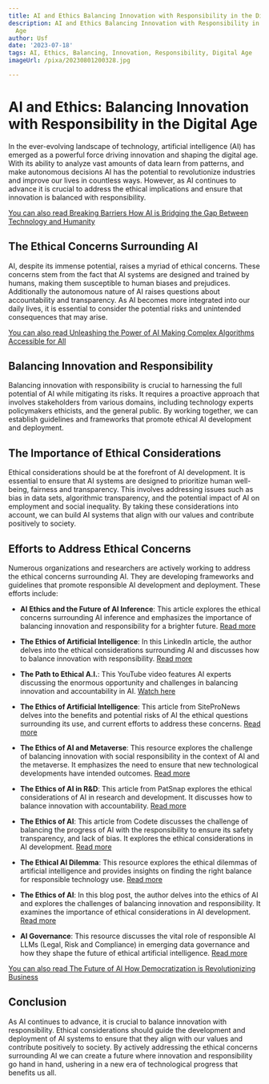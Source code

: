 ```yaml
---
title: AI and Ethics Balancing Innovation with Responsibility in the Digital Age
description: AI and Ethics Balancing Innovation with Responsibility in the Digital
  Age
author: Usf
date: '2023-07-18'
tags: AI, Ethics, Balancing, Innovation, Responsibility, Digital Age
imageUrl: /pixa/20230801200328.jpg

---
```

# AI and Ethics: Balancing Innovation with Responsibility  in the Digital Age

In the ever-evolving landscape of technology, artificial  intelligence (AI) has emerged as  a powerful force driving innovation and shaping  the digital age. With its ability to analyze vast  amounts of data learn from patterns, and make  autonomous decisions AI has the potential to  revolutionize industries and improve our  lives in countless ways. However,  as AI continues  to advance it is crucial to address the ethical implications and ensure that innovation is balanced with responsibility.

[You  can also read Breaking Barriers How AI is  Bridging the Gap Between Technology and Humanity](Breaking%20Barriers%20How%20AI%20is%20Bridging%20the%20Gap%20Between%20Technology%20and%20Humanity)


## The  Ethical Concerns Surrounding AI

AI, despite its immense potential, raises a  myriad of ethical  concerns. These concerns stem from the fact that  AI systems are designed and trained by humans, making them susceptible to human  biases and prejudices. Additionally the autonomous nature of  AI raises questions about accountability  and transparency. As AI becomes  more integrated into our daily lives, it is essential to consider the  potential risks and unintended consequences that may arise.

[You can also read Unleashing the Power of AI Making Complex Algorithms Accessible for All](Unleashing%20the%20Power%20of%20AI%20Making%20Complex%20Algorithms%20Accessible%20for%20All)


## Balancing  Innovation and Responsibility

Balancing innovation  with responsibility is crucial to harnessing the full potential of AI  while mitigating its risks. It requires a proactive approach that involves stakeholders from  various domains, including technology experts policymakers ethicists, and the general public. By  working together, we can establish guidelines and frameworks that promote  ethical AI development and  deployment.

## The Importance of Ethical Considerations

Ethical considerations should be at the forefront of AI development. It is essential to ensure that AI systems are designed to prioritize human well-being, fairness and transparency. This involves addressing issues such as bias  in data sets,  algorithmic transparency, and the potential impact of AI on  employment and social inequality. By  taking these considerations into account, we can build AI systems that align with our values and contribute  positively to society.

## Efforts to Address Ethical Concerns

Numerous organizations and researchers are actively working to address the ethical concerns surrounding AI. They are developing frameworks and guidelines that  promote responsible AI development and deployment. These efforts include:

- **AI Ethics  and the Future of AI Inference**: This article explores the ethical concerns surrounding AI inference and emphasizes the importance of balancing  innovation and responsibility for  a brighter future. [Read more](https://habana.ai/blogs/ai-ethics-and-the-future-of-ai-inference-balancing-innovation-and-responsibility/)

- **The Ethics of Artificial  Intelligence**: In this LinkedIn article, the author delves into the ethical considerations  surrounding AI and discusses how to balance innovation with responsibility. [Read more](https://www.linkedin.com/pulse/ethics-artificial-intelligence-balancing-innovation)

- **The Path to Ethical A.I.**: This YouTube video features AI experts discussing the enormous opportunity and challenges in balancing innovation and accountability in AI. [Watch here](https://youtube.com/watch?v=KD5w00cj7bw)

- **The Ethics of Artificial Intelligence**: This article from SiteProNews delves into the benefits and potential risks of AI the ethical  questions surrounding its  use, and current efforts to address these concerns. [Read more](https://www.sitepronews.com/2023/04/19/the-ethics-of-artificial-intelligence-balancing-innovation-and-responsibility/)

-  **The Ethics  of  AI and Metaverse**:  This resource explores the challenge of balancing innovation with social responsibility in the context of AI and the metaverse. It emphasizes the need to ensure that new technological developments have intended outcomes. [Read more](https://blockchainmagazine.net/the-ethics-of-ai-and-metaverse-balancing-innovation-and-responsibility/)

- **The Ethics of AI in R&D**:  This  article from PatSnap explores the ethical considerations of AI in research and development. It discusses how to  balance innovation  with accountability. [Read more](https://www.patsnap.com/resources/blog/the-ethics-of-ai-in-rd-balancing-innovation-with-accountability/)

- **The Ethics of AI**: This article from Codete discusses the challenge of balancing the progress of AI with the responsibility to  ensure its safety transparency,  and lack  of bias. It explores  the ethical considerations in AI development. [Read more](https://codete.com/blog/ethics-of-ai-balancing-progress-and-responsibility)

- **The Ethical AI Dilemma**: This resource  explores the ethical dilemmas of artificial intelligence and provides insights on finding the right balance  for responsible technology  use. [Read more](https://www.techopedia.com/the-ethical-ai-dilemma-striking-the-balance-between-progress-and-responsibility)

-  **The  Ethics of AI**: In this blog post, the author delves into the ethics of AI and explores the  challenges of balancing  innovation  and responsibility. It examines  the importance  of ethical considerations in AI development. [Read more](https://www.devnco.co/blog/the-ethics-of-ai-balancing-innovation-and-responsibility)

- **AI  Governance**:  This  resource discusses the vital role of responsible  AI  LLMs  (Legal, Risk and Compliance) in emerging data governance and how they shape the future of ethical artificial intelligence. [Read  more](https://bigid.com/blog/ai-governance-ethical-accountability/)

[You can also read The Future of  AI How Democratization is Revolutionizing Business](The%20Future%20of%20AI%20How%20Democratization%20is%20Revolutionizing%20Business)


## Conclusion

As AI continues  to advance, it is crucial to balance  innovation with responsibility. Ethical considerations should guide the development and deployment of AI systems to ensure that they align with our values and contribute positively to society. By actively addressing the ethical concerns surrounding AI we can create a future where innovation  and responsibility go hand  in hand, ushering in a new era of technological progress that benefits us all.